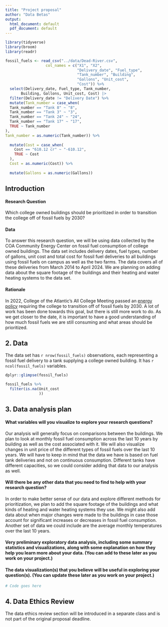 ```yaml
---
title: "Project proposal"
author: "Data Betas"
output:
  html_document: default
  pdf_document: default
---
```


```r
library(tidyverse)
library(broom)
library(readr)
```

``` r
fossil_fuels <- read_csv("../data/Dead-River.csv",
                  col_names = c("X1", "X2", 
                                "Delivery_date", "Fuel_type",
                                "Tank_number", "Building",
                                "Gallons", "Unit_cost",
                                "Cost")) %>% 
  select(Delivery_date, Fuel_type, Tank_number, 
       Building, Gallons, Unit_cost, Cost) |>
  filter(Delivery_date != "Delivery Date") %>% 
  mutate(Tank_number = case_when(
  Tank_number == "Tank 8" ~ "8",
  Tank_number == "Tank 3" ~ "3",
  Tank_number == "Tank 24" ~ "24",
  Tank_number == "Tank 17" ~ "17",
  TRUE ~ Tank_number
),
Tank_number = as.numeric(Tank_number)) %>% 
  
  mutate(Cost = case_when(
    Cost == "610.12 cr" ~ "-610.12",
    TRUE ~ Cost
  ),
  Cost = as.numeric(Cost)) %>% 
  
  mutate(Gallons = as.numeric(Gallons))
```
## Introduction

#### Research Question

Which college owned buildings should be prioritized in order to transition the college off of fossil fuels by 2030?

#### Data

To answer this research question, we will be using data collected by the COA Community Energy Center on fossil fuel consumption of college owned buildings. The data set includes delivery dates, fuel types, number of gallons, unit cost and total cost for fossil fuel deliveries to all buildings using fossil fuels on campus as well as the two farms. The data covers all of these deliveries from March 2014 to April 2024. We are planning on adding data about the square footage of the buildings and their heating and water heating systems to the data set.

#### Rationale

In 2022, College of the Atlantic's All College Meeting passed an [energy policy](https://www.coa.edu/about/environmental-commitment/publications-policies/) requiring the college to transition off of fossil fuels by 2030. A lot of work has been done towards this goal, but there is still more work to do. As we get closer to the date, it is important to have a good understanding of how much fossil fuels we are still consuming and what areas should be prioritized.

## 2. Data
The data set has `r nrow(fossil_fuels)` observations, each representing a fossil fuel delivery to a tank supplying a college owned building. It has `r ncol(fossil_fuels)` variables.

```r
dplyr::glimpse(fossil_fuels)

```
```r
fossil_fuels %>% 
  filter(is.na(Unit_cost
               ))

```
## 3. Data analysis plan

#### What variables will you visualize to explore your research questions?

Our analysis will generally focus on comparisons between the buildings. We plan to look at monthly fossil fuel consumption across the last 10 years by building as well as the cost associated with it. We will also visualize changes in unit price of the different types of fossil fuels over the last 10 years. We will have to keep in mind that the data we have is based on fuel tank deliveries and not on continuous consumption. Different tanks have different capacities, so we could consider adding that data to our analysis as well.

#### Will there be any other data that you need to find to help with your research question?

In order to make better sense of our data and explore different methods for prioritization, we plan to add the square footage of the buildings and what kinds of heating and water heating systems they use. We might also add data about when major changes were made to the buildings in case those account for significant increases or decreases in fossil fuel consumption. Another set of data we could include are the average monthly temperatures over the last 10 years.

#### Very preliminary exploratory data analysis, including some summary statistics and visualizations, along with some explanation on how they help you learn more about your data. (You can add to these later as you work on your project.)

#### The data visualization(s) that you believe will be useful in exploring your question(s). (You can update these later as you work on your project.)

```r
# Code goes here
```

## 4. Data Ethics Review

The data ethics review section will be introduced in a separate class and is not part of the original proposal deadline.
